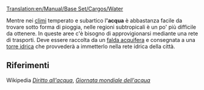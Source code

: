 [[Translation:en/Manual/Base Set/Cargos/Water]]


{{it/Manuale/Set base/Carichi/MenuCar|nome=Acqua
|immagine=en/Manual/Base Set/Cargos/Water.png
|fornito=[[it/Manuale/Set base/Industrie/Falda acquifera]]
|richiesto=[[it/Manuale/Set base/Industrie/Torre idrica]]
}}

Mentre nei [[it/Manuale/Clima|climi]] temperato e subartico l''''acqua''' è abbastanza facile da trovare sotto forma di pioggia, nelle regioni subtropicali è un po' più difficile da ottenere. In queste aree c'è bisogno di approvigionarsi mediante una rete di trasporti. Deve essere raccolta da un [[it/Manuale/Set base/Industrie/Falda acquifera|falda acquifera]] e consegnata a una [[it/Manuale/Set base/Industrie/Torre idrica|torre idrica]] che provvederà a immetterlo nella rete idrica della città.

==Riferimenti==
Wikipedia [https://it.wikipedia.org/wiki/Diritto_all'acqua ''Diritto all'acqua''], [https://it.wikipedia.org/wiki/Giornata_mondiale_dell%27acqua ''Giornata mondiale dell'acqua'']